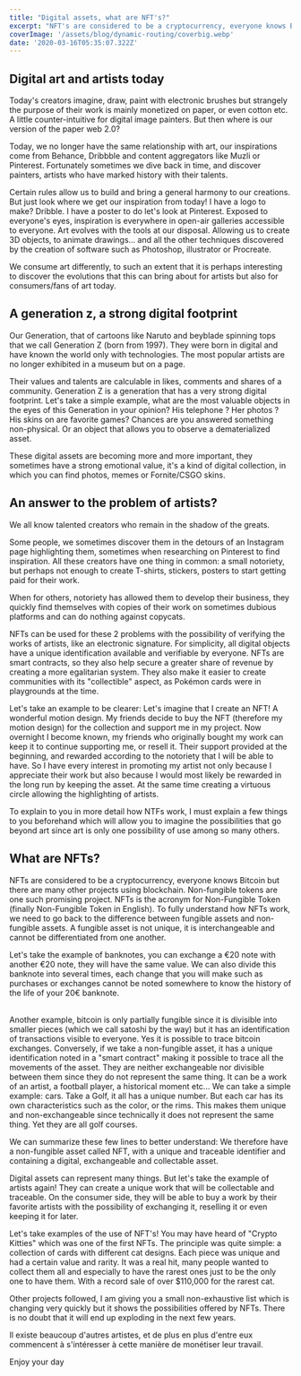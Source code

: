 ```yaml
---
title: "Digital assets, what are NFT's?"
excerpt: "NFT's are considered to be a cryptocurrency, everyone knows Bitcoin but there are many other projects using the blockchain. Non-fungible tokens is one such promising project. NFT's is the acronym for Non-Fungible Token (finally Non-Fungible Token in English)."
coverImage: '/assets/blog/dynamic-routing/coverbig.webp'
date: '2020-03-16T05:35:07.322Z'
---
```


## Digital art and artists today

Today's creators imagine, draw, paint with electronic brushes but strangely the purpose of their work is mainly monetized on paper, or even cotton etc. A little counter-intuitive for digital image painters. But then where is our version of the paper web 2.0?

Today, we no longer have the same relationship with art, our inspirations come from Behance, Dribbble and content aggregators like Muzli or Pinterest. Fortunately sometimes we dive back in time, and discover painters, artists who have marked history with their talents.

Certain rules allow us to build and bring a general harmony to our creations. But just look where we get our inspiration from today! I have a logo to make? Dribble. I have a poster to do let's look at Pinterest. Exposed to everyone's eyes, inspiration is everywhere in open-air galleries accessible to everyone. Art evolves with the tools at our disposal. Allowing us to create 3D objects, to animate drawings... and all the other techniques discovered by the creation of software such as Photoshop, illustrator or Procreate.

We consume art differently, to such an extent that it is perhaps interesting to discover the evolutions that this can bring about for artists but also for consumers/fans of art today.

## A generation z, a strong digital footprint

Our Generation, that of cartoons like Naruto and beyblade spinning tops that we call Generation Z (born from 1997). They were born in digital and have known the world only with technologies. The most popular artists are no longer exhibited in a museum but on a page.

Their values ​​and talents are calculable in likes, comments and shares of a community. Generation Z is a generation that has a very strong digital footprint. Let's take a simple example, what are the most valuable objects in the eyes of this Generation in your opinion? His telephone ? Her photos ? His skins on are favorite games? Chances are you answered something non-physical. Or an object that allows you to observe a dematerialized asset.

These digital assets are becoming more and more important, they sometimes have a strong emotional value, it's a kind of digital collection, in which you can find photos, memes or Fornite/CSGO skins.

## An answer to the problem of artists?

We all know talented creators who remain in the shadow of the greats.

Some people, we sometimes discover them in the detours of an Instagram page highlighting them, sometimes when researching on Pinterest to find inspiration. All these creators have one thing in common: a small notoriety, but perhaps not enough to create T-shirts, stickers, posters to start getting paid for their work.

When for others, notoriety has allowed them to develop their business, they quickly find themselves with copies of their work on sometimes dubious platforms and can do nothing against copycats.

NFTs can be used for these 2 problems with the possibility of verifying the works of artists, like an electronic signature. For simplicity, all digital objects have a unique identification available and verifiable by everyone. NFTs are smart contracts, so they also help secure a greater share of revenue by creating a more egalitarian system. They also make it easier to create communities with its "collectible" aspect, as Pokémon cards were in playgrounds at the time.

Let's take an example to be clearer: Let's imagine that I create an NFT! A wonderful motion design. My friends decide to buy the NFT (therefore my motion design) for the collection and support me in my project. Now overnight I become known, my friends who originally bought my work can keep it to continue supporting me, or resell it. Their support provided at the beginning, and rewarded according to the notoriety that I will be able to have. So I have every interest in promoting my artist not only because I appreciate their work but also because I would most likely be rewarded in the long run by keeping the asset. At the same time creating a virtuous circle allowing the highlighting of artists.

To explain to you in more detail how NTFs work, I must explain a few things to you beforehand which will allow you to imagine the possibilities that go beyond art since art is only one possibility of use among so many others.

## What are NFTs?

NFTs are considered to be a cryptocurrency, everyone knows Bitcoin but there are many other projects using blockchain. Non-fungible tokens are one such promising project. NFTs is the acronym for Non-Fungible Token (finally Non-Fungible Token in English). To fully understand how NFTs work, we need to go back to the difference between fungible assets and non-fungible assets. A fungible asset is not unique, it is interchangeable and cannot be differentiated from one another.

Let's take the example of banknotes, you can exchange a €20 note with another €20 note, they will have the same value. We can also divide this banknote into several times, each change that you will make such as purchases or exchanges cannot be noted somewhere to know the history of the life of your 20€ banknote.

<br />
Another example, bitcoin is only partially fungible since it is divisible into smaller
pieces (which we call satoshi by the way) but it has an identification of transactions
visible to everyone. Yes it is possible to trace bitcoin exchanges. Conversely, if
we take a non-fungible asset, it has a unique identification noted in a "smart contract"
making it possible to trace all the movements of the asset. They are neither exchangeable
nor divisible between them since they do not represent the same thing. It can be
a work of an artist, a football player, a historical moment etc... We can take a
simple example: cars. Take a Golf, it all has a unique number. But each car has its
own characteristics such as the color, or the rims. This makes them unique and non-exchangeable
since technically it does not represent the same thing. Yet they are all golf courses.

We can summarize these few lines to better understand: We therefore have a non-fungible asset called NFT, with a unique and traceable identifier and containing a digital, exchangeable and collectable asset.

Digital assets can represent many things. But let's take the example of artists again! They can create a unique work that will be collectable and traceable. On the consumer side, they will be able to buy a work by their favorite artists with the possibility of exchanging it, reselling it or even keeping it for later.

Let's take examples of the use of NFT's! You may have heard of "Crypto Kitties" which was one of the first NFTs. The principle was quite simple: a collection of cards with different cat designs. Each piece was unique and had a certain value and rarity. It was a real hit, many people wanted to collect them all and especially to have the rarest ones just to be the only one to have them. With a record sale of over $110,000 for the rarest cat.

Other projects followed, I am giving you a small non-exhaustive list which is changing very quickly but it shows the possibilities offered by NFTs. There is no doubt that it will end up exploding in the next few years.

Il existe beaucoup d'autres artistes, et de plus en plus d'entre eux commencent à s'intéresser à cette manière de monétiser leur travail.

Enjoy your day
